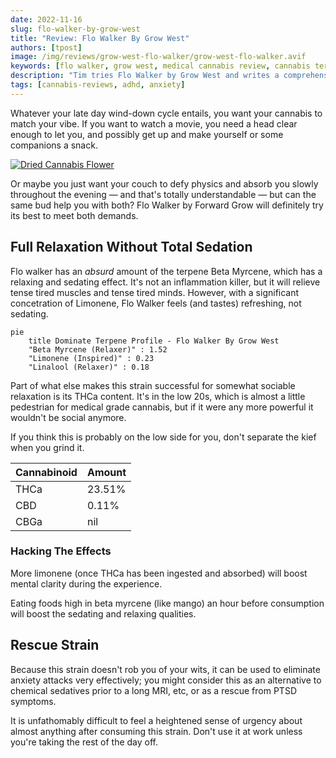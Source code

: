 ```yaml
---
date: 2022-11-16
slug: flo-walker-by-grow-west
title: "Review: Flo Walker By Grow West"
authors: [tpost]
image: /img/reviews/grow-west-flo-walker/grow-west-flo-walker.avif
keywords: [flo walker, grow west, medical cannabis review, cannabis terpenes]
description: "Tim tries Flo Walker by Grow West and writes a comprehensive review." 
tags: [cannabis-reviews, adhd, anxiety]
---
```


Whatever your late day wind-down cycle entails, you want your cannabis to match your vibe. If you want to watch
a movie, you need a head clear enough to let you, and possibly get up and make yourself or some companions a 
snack.

<a href="/blog/flo-walker-by-grow-west">
    <img 
        src="/img/reviews/grow-west-flo-walker/grow-west-flo-walker.avif" 
        className="blogImage"
        alt="Dried Cannabis Flower"
        title="Flo Walker By Grow West (Image By Grow West)"
    />
</a>

<!--truncate-->

Or maybe you just want your couch to defy physics and absorb you slowly throughout the evening &mdash; and that's totally
understandable &mdash; but can the same bud help you with both? Flo Walker by Forward Grow will definitely try
its best to meet both demands. 

## Full Relaxation Without Total Sedation

Flo walker has an *absurd* amount of the terpene Beta Myrcene, which has a relaxing and sedating effect. It's not
an inflammation killer, but it will relieve tense tired muscles and tense tired minds. However, with a significant
concetration of Limonene, Flo Walker feels (and tastes) refreshing, not sedating. 

```mermaid
pie
    title Dominate Terpene Profile - Flo Walker By Grow West
    "Beta Myrcene (Relaxer)" : 1.52
    "Limonene (Inspired)" : 0.23
    "Linalool (Relaxer)" : 0.18
```
Part of what else makes this strain successful for somewhat sociable relaxation is its THCa content. It's 
in the low 20s, which is almost a little pedestrian for medical grade cannabis, but if it were any more
powerful it wouldn't be social anymore. 

If you think this is probably on the low side for you, don't separate the kief when you grind it. 

| Cannabinoid | Amount |
| --- | --- |
| THCa | 23.51% |
| CBD   | 0.11% |
| CBGa  | nil |

### Hacking The Effects

More limonene (once THCa has been ingested and absorbed) will boost mental clarity during the experience.

Eating foods high in beta myrcene (like mango) an hour before consumption will boost the sedating and
relaxing qualities.

## Rescue Strain

Because this strain doesn't rob you of your wits, it can be used to eliminate anxiety attacks very effectively;
you might consider this as an alternative to chemical sedatives prior to a long MRI, etc, or as a rescue from
PTSD symptoms. 

It is unfathomably difficult to feel a heightened sense of urgency about almost anything after consuming this
strain. Don't use it at work unless you're taking the rest of the day off. 

